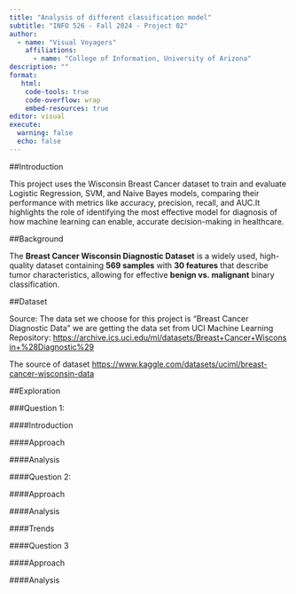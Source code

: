 ```yaml
---
title: "Analysis of different classification model"
subtitle: "INFO 526 - Fall 2024 - Project 02"
author: 
  - name: "Visual Voyagers"
    affiliations:
      - name: "College of Information, University of Arizona"
description: ""
format:
   html:
    code-tools: true
    code-overflow: wrap
    embed-resources: true
editor: visual
execute:
  warning: false
  echo: false
---
```


##Introduction

This project uses the Wisconsin Breast Cancer dataset to train and evaluate Logistic Regression, SVM, and Naive Bayes models, comparing their performance with metrics like accuracy, precision, recall, and AUC.It highlights the role of identifying the most effective model for diagnosis of how machine learning can enable, accurate decision-making in healthcare.

##Background

The **Breast Cancer Wisconsin Diagnostic Dataset** is a widely used, high-quality dataset containing **569 samples** with **30 features** that describe tumor characteristics, allowing for effective **benign vs. malignant** binary classification.

##Dataset

Source: The data set we choose for this project is "Breast Cancer Diagnostic Data" we are getting the data set from UCI Machine Learning Repository: <https://archive.ics.uci.edu/ml/datasets/Breast+Cancer+Wisconsin+%28Diagnostic%29>

The source of dataset <https://www.kaggle.com/datasets/uciml/breast-cancer-wisconsin-data>

##Exploration

###Question 1:

####Introduction

####Approach

####Analysis

####Question 2:

####Approach

####Analysis

####Trends

####Question 3

####Approach

####Analysis

